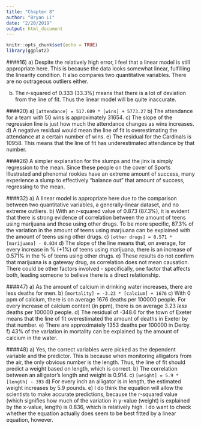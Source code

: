 ```yaml
---
title: "Chapter 8"
author: "Bryan Li"
date: "2/20/2019"
output: html_document
---
```



```r
knitr::opts_chunk$set(echo = TRUE)
library(ggplot2)
```

<style>
  .2-col {
    columns: 2 200px;
    -webkit-columns: 2 200px;
    -moz-columns: 2 200px;
  }
</style>

####16)
a) Despite the relatively high error, I feel that a linear model is still appropriate here. This is because the data looks somewhat linear, fulfilling the linearity condition. It also compares two quantitative variables. There are no outrageous outliers either.

b) The r-squared of 0.333 (33.3%) means that there is a lot of deviation from the line of fit. Thus the linear model will be quite inaccurate.

####20)
a) `[attendance] = 517.609 * [wins] + 5773.27`
b) The attendance for a team with 50 wins is approximately 31654.
c) The slope of the regression line is just how much the attendance changes as wins increases.
d) A negative residual would mean the line of fit is overestimating the attendance at a certain number of wins.
e) The residual for the Cardinals is 10958. This means that the line of fit has underestimated attendance by that number.

####26)
A simpler explanation for the slumps and the jinx is simply regression to the mean. Since these people on the cover of Sports Illustrated and phenomal rookies have an extreme amount of success, many experience a slump to effectively "balance out" that amount of success, regressing to the mean.

####32)
a) A linear model is appropriate here due to the comparison between two quantitative variables, a generally-linear dataset, and no extreme outliers.
b) With an r-squared value of 0.873 (87.3%), it is evident that there is strong evidence of correlation between the amount of teens using marijuana and those using other drugs. To be more specific, 87.3% of the variation in the amount of teens using marjiuana can be explained with the amount of teens using other drugs.
c) `[other drugs] = 0.571 * [marijuana] - 0.034`
d) The slope of the line means that, on average, for every increase in % (+1%) of teens using marijuana, there is an increase of 0.571% in the % of teens using other drugs.
e) These results do not confirm that marijuana is a gateway drug, as correlation does not mean causation. There could be other factors involved - specifically, one factor that affects both, leading someone to believe there is a direct relationship.

####47)
a) As the amount of calcium in drinking water increases, there are less deaths for men.
b) `[mortality] = -3.23 * [calcium] + 1676`
c) With 0 ppm of calcium, there is on average 1676 deaths per 100000 people. For every increase of calcium content (in ppm), there is on average 3.23 *less* deaths per 100000 people.
d) The residual of -348.6 for the town of Exeter means that the line of fit overestimated the amount of deaths in Exeter by that number.
e) There are approximately 1353 deaths per 100000 in Derby.
f) 43% of the variation in mortality can be explained by the amount of calcium in the water.

####48)
a) Yes, the correct variables were picked as the dependent variable and the predictor. This is because when monitoring alligators from the air, the only obvious number is the length. Thus, the line of fit should predict a weight based on length, which is correct.
b) The correlation between an alligator's length and weight is 0.914.
c) `[weight] = 5.9 * [length] - 393`
d) For every inch an alligator is in length, the estimated weight increases by 5.9 pounds.
e) I do think the equation will allow the scientists to make accurate predictions, because the r-squared value (which signifies how much of the variation in y-value (weight) is explained by the x-value, length) is 0.836, which is relatively high. I do want to check whether the equation actually does seem to be best fitted by a linear equation, however.